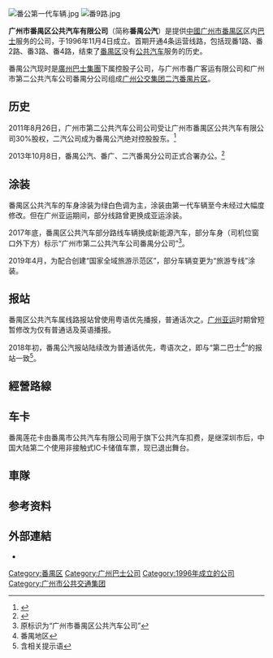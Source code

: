{{Infobox Company
| name = 广州市番禺区公共汽车有限公司
| name_en = Guangzhou Panyu Bus Co.,Ltd.
| logo = 
| logo_caption = 
| type = 其他有限责任公司<ref name="工商" />
| predecessor = 
| successor = 番禺市公共汽车有限公司 
| foundation = {{Start date and age|1996|11|4|p=yes}}<ref name="工商" />
| fate = 
| chairman = 
| MD = 
| GM = 
| key_people = 
| location = [[中國|中國]][[廣東省|廣東省]][[广州市|广州市]][[番禺区|番禺区]]清河东路大龙街沙涌村段68号<ref name="工商" />
| area_served = 番禺区
| slogan = 方便 快捷 安全 舒适
| industry = [[巴士|巴士]]
| major_shareholder = [[廣州巴士集團|廣州巴士集團]]
| parent = [[廣州巴士集團|廣州巴士集團]]<ref name="工商" />
| divisions = 
| subsid = 
| homepage = 
}}
[[File:番公第一代车辆.jpg|thumb]]
[[File:番9路.jpg|thumb]]

'''广州市番禺区公共汽车有限公司'''（简称'''番禺公汽'''）是提供[[中國|中國]][[广州市|广州市]][[番禺区|番禺区]]区内[[巴士|巴士]]服务的公司，于1996年11月4日成立。首期开通4条运营线路，包括现番1路、番2路、番3路、番4路，结束了[[番禺区|番禺区]]没有[[公共汽车|公共汽车]]服务的历史。

番禺公汽现时是[[廣州巴士集團|廣州巴士集團]]下属控股子公司，与广州市番广客运有限公司和广州市第二公共汽车公司番禺分公司组成[[广州二汽番禺片区|广州公交集团二汽番禺片区]]。

== 历史 ==
2011年8月26日，广州市第二公共汽车公司公司受让广州市番禺区公共汽车有限公司30%股权，二汽公司成为番禺公汽绝对控股股东。<ref>{{cite web|author1=|title=2011年|url=http://www.gzbus2.com/sitecn/fzlc/920.html|work=|publisher=广州公交集团第二公共汽车有限公司|accessdate=2019-06-29|date=2012-01-01|archive-date=2019-06-29|archive-url=https://web.archive.org/web/20190629093533/http://www.gzbus2.com/sitecn/fzlc/920.html|dead-url=no}}</ref>

2013年10月8日，番禺公汽、番广、二汽番禺分公司正式合署办公。<ref>{{cite web|author1=|title=2013年|url=http://www.gzbus2.com/sitecn/fzlc/1954.html|work=|publisher=广州公交集团第二公共汽车有限公司|accessdate=2019-06-29|date=2014-02-06|archive-date=2019-06-29|archive-url=https://web.archive.org/web/20190629093530/http://www.gzbus2.com/sitecn/fzlc/1954.html|dead-url=no}}</ref>

== 涂装 ==
番禺区公共汽车的车身涂装为绿白色调为主，涂装由第一代车辆至今未经过大幅度修改。但在广州亚运期间，部分线路曾更换成亚运涂装。

2017年底，番禺区公共汽车部分路线车辆换成新能源汽车，部分车身（司机位窗口外下方）标示“广州市第二公共汽车公司番禺分公司”<ref>原标识为“广州市番禺区公共汽车公司”</ref>。

2019年4月，为配合创建“国家全域旅游示范区”，部分车辆变更为“旅游专线”涂装。

== 报站 ==
番禺区公共汽车属线路报站曾使用粤语优先播报，普通话次之。[[广州亚运|广州亚运]]时期曾短暂修改为仅有普通话及英语播报。

2018年初，番禺公汽报站陆续改为普通话优先，粤语次之，即与“第二巴士<ref>番禺地区</ref>”的报站一致<ref>含相关提示语</ref>。

== 經營路線 ==
{{参见|广州巴士集团番禺片区#經營之巴士路線}}

== 车卡 ==
{{main|番禺莲花卡}}
番禺莲花卡由番禺市公共汽车有限公司用于旗下公共汽车扣费，是继深圳市后，中国大陆第二个使用非接触式IC卡储值车票，现已退出舞台。

== 車隊 ==
{{Main|广州二汽番禺片区#車隊}}

== 参考资料 ==
{{reflist|25em|refs=
<ref name="工商">{{Citation|url=http://gsxt.gzaic.gov.cn/aiccips/GSpublicity/GSpublicityList.html?service=entInfo_WhkSfBAOeG0BrrsN9TQ9x0xdIy5q2zFmEwUv6v4YRZY=-9Sdep34ycmGGcR7OsMoWBQ==|title=广州市番禺区公共汽车有限公司 |work=国家企业信用信息公示系统(广东)|publisher=广东省工商行政管理局|date=}}</ref>
}}

== 外部連結 ==
* {{sinaweibo|panguangkeyun|广州市番禺区公共汽车有限公司}}

{{广州巴士}}
[[Category:番禺区|Category:番禺区]]
[[Category:广州巴士公司|Category:广州巴士公司]]
[[Category:1996年成立的公司|Category:1996年成立的公司]]
[[Category:广州市公共交通集团|Category:广州市公共交通集团]]